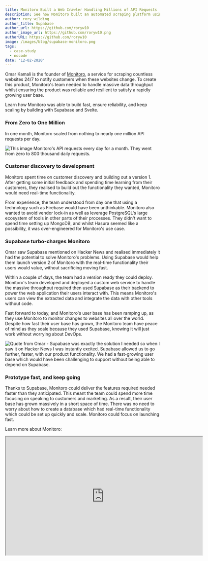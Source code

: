 ```yaml
---
title: Monitoro Built a Web Crawler Handling Millions of API Requests
description: See how Monitoro built an automated scraping platform using Supabase.
author: rory_wilding
author_title: Supabase
author_url: https://github.com/roryw10
author_image_url: https://github.com/roryw10.png
authorURL: https://github.com/roryw10
image: /images/blog/supabase-monitoro.png
tags:
  - case-study
  - nocode
date: '12-02-2020'
---
```


Omar Kamali is the founder of [Monitoro](https://www.monitoro.xyz/), a service for scraping countless websites 24/7 to notify customers when these websites change. To create this product, Monitoro's team needed to handle massive data throughput whilst ensuring the product was reliable and resilient to satisfy a rapidly growing user base.

Learn how Monitoro was able to build fast, ensure reliability, and keep scaling by building with Supabase and Svelte.

<!--truncate-->

### From Zero to One Million

In one month, Monitoro scaled from nothing to nearly one million API requests per day.

![This image Monitoro's API requests every day for a month. They went from zero to 800 thousand daily requests.](/images/blog/monitoro-requests.png)

### Customer discovery to development

Monitoro spent time on customer discovery and building out a version 1. After getting some initial feedback and spending time learning from their customers, they realised to build out the functionality they wanted, Monitoro would need real-time functionality.

From experience, the team understood from day one that using a technology such as Firebase would have been unthinkable. Monitoro also wanted to avoid vendor lock-in as well as leverage PostgreSQL's large ecosystem of tools in other parts of their processes. They didn't want to spend time setting up MongoDB, and whilst Hasura seemed like a possibility, it was over-engineered for Monitoro's use case.

### Supabase turbo-charges Monitoro

Omar saw Supabase mentioned on Hacker News and realised immediately it had the potential to solve Monitoro's problems. Using Supabase would help them launch version 2 of Monitoro with the real-time functionality their users would value, without sacrificing moving fast.

Within a couple of days, the team had a version ready they could deploy. Monitoro's team developed and deployed a custom web service to handle the massive throughput required then used Supabase as their backend to power the web application their users interact with. This means Monitoro's users can view the extracted data and integrate the data with other tools without code.

Fast forward to today, and Monitoro's user base has been ramping up, as they use Monitoro to monitor changes to websites all over the world. Despite how fast their user base has grown, the Monitoro team have peace of mind as they scale because they used Supabase, knowing it will just work without worrying about DevOps.

![Quote from Omar - Supabase was exactly the solution I needed so when I saw it on Hacker News I was instantly excited. Supabase allowed us to go further, faster, with our product functionality. We had a fast-growing user base which would have been challenging to support without being able to depend on Supabase.](/images/blog/omar-monitoro.png)

### Prototype fast, and keep going

Thanks to Supabase, Monitoro could deliver the features required needed faster than they anticipated. This meant the team could spend more time focusing on speaking to customers and marketing. As a result, their user base has grown massively in a short space of time. There was no need to worry about how to create a database which had real-time functionality which could be set up quickly and scale. Monitoro could focus on launching fast.

Learn more about Monitoro:

<iframe
  className="w-full video-with-border"
  width="640"
  height="385"
  src="https://www.youtube-nocookie.com/embed/8A6_pg41M2s"
  frameBorder="1"
  allow="accelerometer; autoplay; clipboard-write; encrypted-media; gyroscope; picture-in-picture"
  allowFullScreen
></iframe>
